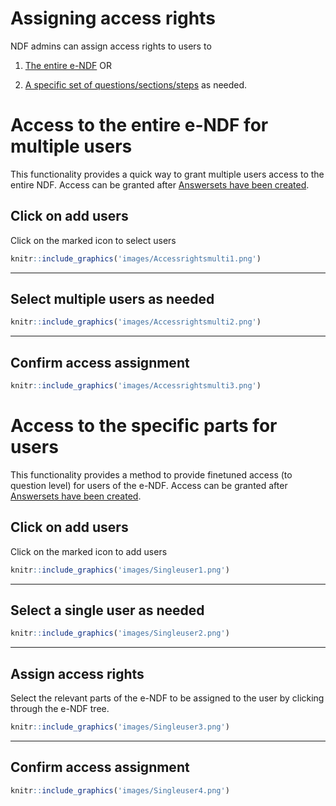 # Assigning access rights {#assignRights}
NDF admins can assign access rights to users to 

1. [The entire e-NDF](#multiuser) OR

2. [A specific set of questions/sections/steps](#singleuser) as needed.

# Access to the entire e-NDF for multiple users {#multiuser}
This functionality provides a quick way to grant multiple users access to the entire NDF. Access can be granted after [Answersets have been created](#startanswerset).

## Click on add users
Click on the marked icon to select users
```r
knitr::include_graphics('images/Accessrightsmulti1.png')
```

---

## Select multiple users as needed
```r
knitr::include_graphics('images/Accessrightsmulti2.png')
```

---

## Confirm access assignment
```r
knitr::include_graphics('images/Accessrightsmulti3.png')
```

# Access to the specific parts for users {#singleuser}
This functionality provides a method to provide finetuned access (to question level) for users of the e-NDF. Access can be granted after [Answersets have been created](#startanswerset).

## Click on add users
Click on the marked icon to add users
```r
knitr::include_graphics('images/Singleuser1.png')
```

---

## Select a single user as needed
```r
knitr::include_graphics('images/Singleuser2.png')
```

---

## Assign access rights
Select the relevant parts of the e-NDF to be assigned to the user by clicking through the e-NDF tree.
```r
knitr::include_graphics('images/Singleuser3.png')
```

---

## Confirm access assignment
```r
knitr::include_graphics('images/Singleuser4.png')
```